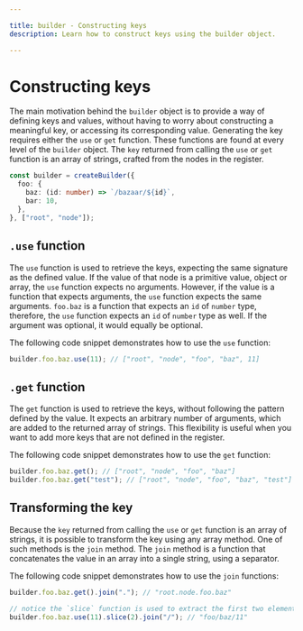 ```yaml
---

title: builder - Constructing keys
description: Learn how to construct keys using the builder object.

---
```


# Constructing keys

The main motivation behind the `builder` object is to provide a way of defining keys and values, without having to worry about constructing a meaningful key, or accessing its corresponding value. Generating the key requires either the `use` or `get` function. These functions are found at every level of the `builder` object. The `key` returned from calling the `use` or `get` function is an array of strings, crafted from the nodes in the register.

```typescript copy
const builder = createBuilder({
  foo: {
    baz: (id: number) => `/bazaar/${id}`,
    bar: 10,
  },
}, ["root", "node"]);
```
  

## `.use` function

The `use` function is used to retrieve the keys, expecting the same signature as the defined value. If the value of that node is a primitive value, object or array, the `use` function expects no arguments. However, if the value is a function that expects arguments, the `use` function expects the same arguments. `foo.baz` is a function that expects an `id` of `number` type, therefore, the `use` function expects an `id` of `number` type as well. If the argument was optional, it would equally be optional.

The following code snippet demonstrates how to use the `use` function:

```typescript copy
builder.foo.baz.use(11); // ["root", "node", "foo", "baz", 11]
```

## `.get` function

The `get` function is used to retrieve the keys, without following the pattern defined by the value. It expects an arbitrary number of arguments, which are added to the returned array of strings. This flexibility is useful when you want to add more keys that are not defined in the register.

The following code snippet demonstrates how to use the `get` function:

```typescript copy
builder.foo.baz.get(); // ["root", "node", "foo", "baz"]
builder.foo.baz.get("test"); // ["root", "node", "foo", "baz", "test"]
```

## Transforming the key

Because the `key` returned from calling the `use` or `get` function is an array of strings, it is possible to transform the key using any array method. One of such methods is the `join` method. The `join` method is a function that concatenates the value in an array into a single string, using a separator.

The following code snippet demonstrates how to use the `join` functions:

```typescript copy
builder.foo.baz.get().join("."); // "root.node.foo.baz"

// notice the `slice` function is used to extract the first two elements of the array.
builder.foo.baz.use(11).slice(2).join("/"); // "foo/baz/11"
```
